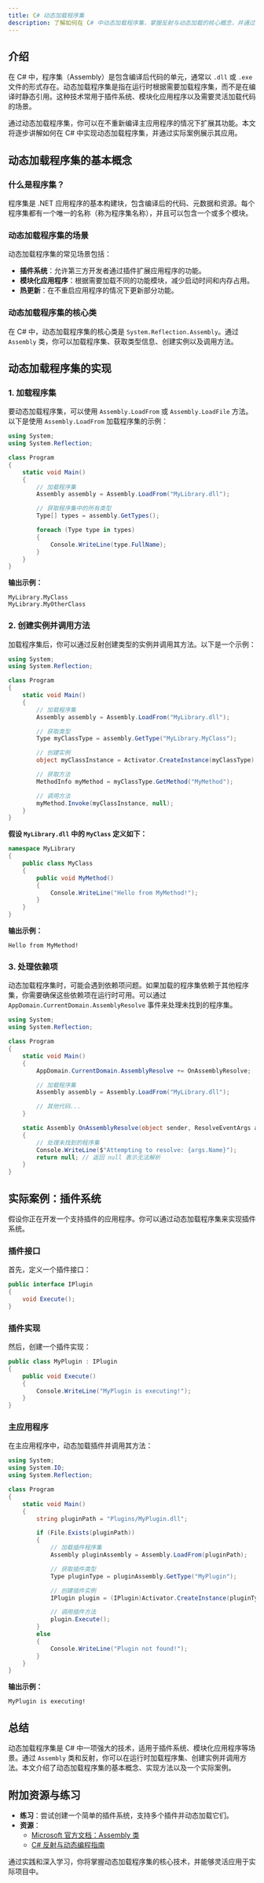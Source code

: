 ```yaml
---
title: C# 动态加载程序集
description: 了解如何在 C# 中动态加载程序集，掌握反射与动态加载的核心概念，并通过实际案例展示其应用场景。
---
```


## 介绍

在 C# 中，程序集（Assembly）是包含编译后代码的单元，通常以 `.dll` 或 `.exe` 文件的形式存在。动态加载程序集是指在运行时根据需要加载程序集，而不是在编译时静态引用。这种技术常用于插件系统、模块化应用程序以及需要灵活加载代码的场景。

通过动态加载程序集，你可以在不重新编译主应用程序的情况下扩展其功能。本文将逐步讲解如何在 C# 中实现动态加载程序集，并通过实际案例展示其应用。

## 动态加载程序集的基本概念

### 什么是程序集？

程序集是 .NET 应用程序的基本构建块，包含编译后的代码、元数据和资源。每个程序集都有一个唯一的名称（称为程序集名称），并且可以包含一个或多个模块。

### 动态加载程序集的场景

动态加载程序集的常见场景包括：
- **插件系统**：允许第三方开发者通过插件扩展应用程序的功能。
- **模块化应用程序**：根据需要加载不同的功能模块，减少启动时间和内存占用。
- **热更新**：在不重启应用程序的情况下更新部分功能。

### 动态加载程序集的核心类

在 C# 中，动态加载程序集的核心类是 `System.Reflection.Assembly`。通过 `Assembly` 类，你可以加载程序集、获取类型信息、创建实例以及调用方法。

## 动态加载程序集的实现

### 1. 加载程序集

要动态加载程序集，可以使用 `Assembly.LoadFrom` 或 `Assembly.LoadFile` 方法。以下是使用 `Assembly.LoadFrom` 加载程序集的示例：

```csharp
using System;
using System.Reflection;

class Program
{
    static void Main()
    {
        // 加载程序集
        Assembly assembly = Assembly.LoadFrom("MyLibrary.dll");

        // 获取程序集中的所有类型
        Type[] types = assembly.GetTypes();

        foreach (Type type in types)
        {
            Console.WriteLine(type.FullName);
        }
    }
}
```

**输出示例：**
```
MyLibrary.MyClass
MyLibrary.MyOtherClass
```

### 2. 创建实例并调用方法

加载程序集后，你可以通过反射创建类型的实例并调用其方法。以下是一个示例：

```csharp
using System;
using System.Reflection;

class Program
{
    static void Main()
    {
        // 加载程序集
        Assembly assembly = Assembly.LoadFrom("MyLibrary.dll");

        // 获取类型
        Type myClassType = assembly.GetType("MyLibrary.MyClass");

        // 创建实例
        object myClassInstance = Activator.CreateInstance(myClassType);

        // 获取方法
        MethodInfo myMethod = myClassType.GetMethod("MyMethod");

        // 调用方法
        myMethod.Invoke(myClassInstance, null);
    }
}
```

**假设 `MyLibrary.dll` 中的 `MyClass` 定义如下：**

```csharp
namespace MyLibrary
{
    public class MyClass
    {
        public void MyMethod()
        {
            Console.WriteLine("Hello from MyMethod!");
        }
    }
}
```

**输出示例：**
```
Hello from MyMethod!
```

### 3. 处理依赖项

动态加载程序集时，可能会遇到依赖项问题。如果加载的程序集依赖于其他程序集，你需要确保这些依赖项在运行时可用。可以通过 `AppDomain.CurrentDomain.AssemblyResolve` 事件来处理未找到的程序集。

```csharp
using System;
using System.Reflection;

class Program
{
    static void Main()
    {
        AppDomain.CurrentDomain.AssemblyResolve += OnAssemblyResolve;

        // 加载程序集
        Assembly assembly = Assembly.LoadFrom("MyLibrary.dll");

        // 其他代码...
    }

    static Assembly OnAssemblyResolve(object sender, ResolveEventArgs args)
    {
        // 处理未找到的程序集
        Console.WriteLine($"Attempting to resolve: {args.Name}");
        return null; // 返回 null 表示无法解析
    }
}
```

## 实际案例：插件系统

假设你正在开发一个支持插件的应用程序。你可以通过动态加载程序集来实现插件系统。

### 插件接口

首先，定义一个插件接口：

```csharp
public interface IPlugin
{
    void Execute();
}
```

### 插件实现

然后，创建一个插件实现：

```csharp
public class MyPlugin : IPlugin
{
    public void Execute()
    {
        Console.WriteLine("MyPlugin is executing!");
    }
}
```

### 主应用程序

在主应用程序中，动态加载插件并调用其方法：

```csharp
using System;
using System.IO;
using System.Reflection;

class Program
{
    static void Main()
    {
        string pluginPath = "Plugins/MyPlugin.dll";

        if (File.Exists(pluginPath))
        {
            // 加载插件程序集
            Assembly pluginAssembly = Assembly.LoadFrom(pluginPath);

            // 获取插件类型
            Type pluginType = pluginAssembly.GetType("MyPlugin");

            // 创建插件实例
            IPlugin plugin = (IPlugin)Activator.CreateInstance(pluginType);

            // 调用插件方法
            plugin.Execute();
        }
        else
        {
            Console.WriteLine("Plugin not found!");
        }
    }
}
```

**输出示例：**
```
MyPlugin is executing!
```

## 总结

动态加载程序集是 C# 中一项强大的技术，适用于插件系统、模块化应用程序等场景。通过 `Assembly` 类和反射，你可以在运行时加载程序集、创建实例并调用方法。本文介绍了动态加载程序集的基本概念、实现方法以及一个实际案例。

## 附加资源与练习

- **练习**：尝试创建一个简单的插件系统，支持多个插件并动态加载它们。
- **资源**：
  - [Microsoft 官方文档：Assembly 类](https://docs.microsoft.com/en-us/dotnet/api/system.reflection.assembly)
  - [C# 反射与动态编程指南](https://docs.microsoft.com/en-us/dotnet/csharp/programming-guide/concepts/reflection)

通过实践和深入学习，你将掌握动态加载程序集的核心技术，并能够灵活应用于实际项目中。